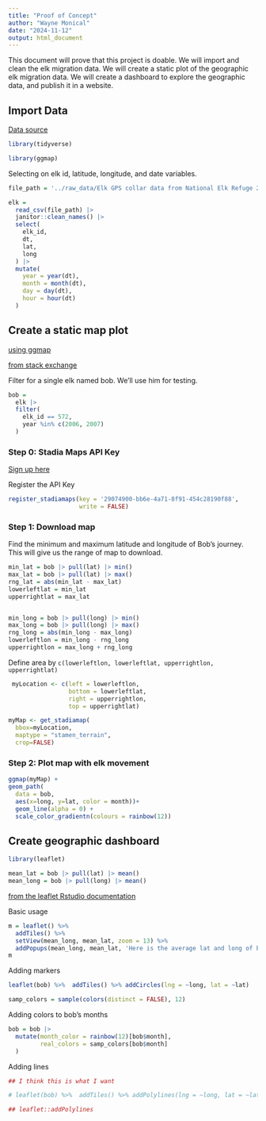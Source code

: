 ```yaml
---
title: "Proof of Concept"
author: "Wayne Monical"
date: "2024-11-12"
output: html_document
---
```



This document will prove that this project is doable. We will import and clean the elk migration data. We will create a static plot of the geographic elk migration data. We will create a dashboard to explore the geographic data, and publish it in a website.


## Import Data

[Data source](https://www.sciencebase.gov/catalog/item/5a9f2782e4b0b1c392e502ea)


```r
library(tidyverse)

library(ggmap)
```


Selecting on elk id, latitude, longitude, and date variables.
```r
file_path = '../raw_data/Elk GPS collar data from National Elk Refuge 2006-2015.csv'

elk = 
  read_csv(file_path) |> 
  janitor::clean_names() |> 
  select(
    elk_id,
    dt, 
    lat,
    long
  ) |> 
  mutate(
    year = year(dt),
    month = month(dt),
    day = day(dt),
    hour = hour(dt)
  )

```




## Create a static map plot

[using ggmap](https://www.nceas.ucsb.edu/sites/default/files/2020-04/ggmapCheatsheet.pdf)

[from stack exchange](https://stackoverflow.com/questions/33942186/using-r-and-ggplot-to-draw-separate-lines-between-gps-coordinates/33944974)




Filter for a single elk named bob. We'll use him for testing.
```r
bob = 
  elk |> 
  filter(
    elk_id == 572,
    year %in% c(2006, 2007)
  )
```


### Step 0: Stadia Maps API Key

[Sign up here](https://client.stadiamaps.com/signup/)

Register the API Key
```r
register_stadiamaps(key = '29074900-bb6e-4a71-8f91-454c28190f88',
                    write = FALSE)
```




### Step 1: Download map

Find the minimum and maximum latitude and longitude of Bob's journey. This will give us the range of map to download.

```r
min_lat = bob |> pull(lat) |> min()
max_lat = bob |> pull(lat) |> max()
rng_lat = abs(min_lat - max_lat)
lowerleftlat = min_lat 
upperrightlat = max_lat 


min_long = bob |> pull(long) |> min()
max_long = bob |> pull(long) |> max()
rng_long = abs(min_long - max_long)
lowerleftlon = min_long - rng_long 
upperrightlon = max_long + rng_long
```


Define area by `c(lowerleftlon, lowerleftlat, upperrightlon, upperrightlat)`

```r
 myLocation <- c(left = lowerleftlon,
                 bottom = lowerleftlat,
                 right = upperrightlon,
                 top = upperrightlat)
```


```r
myMap <- get_stadiamap(
  bbox=myLocation,
  maptype = "stamen_terrain",
  crop=FALSE)
```

### Step 2: Plot map with elk movement
```r
ggmap(myMap) +
geom_path(
  data = bob, 
  aes(x=long, y=lat, color = month))+
  geom_line(alpha = 0) +
  scale_color_gradientn(colours = rainbow(12))
```

## Create geographic dashboard


```r
library(leaflet)
```


```r
mean_lat = bob |> pull(lat) |> mean()
mean_long = bob |> pull(long) |> mean()

```


[from the leaflet Rstudio documentation](https://rstudio.github.io/leaflet/)

Basic usage
```r
m = leaflet() %>% 
  addTiles() %>%
  setView(mean_long, mean_lat, zoom = 13) %>%
  addPopups(mean_long, mean_lat, 'Here is the average lat and long of bob')
m
```


Adding markers
```r
leaflet(bob) %>%  addTiles() %>% addCircles(lng = ~long, lat = ~lat)
```


```r
samp_colors = sample(colors(distinct = FALSE), 12)
```




Adding colors to bob's months
```r
bob = bob |> 
  mutate(month_color = rainbow(12)[bob$month],
         real_colors = samp_colors[bob$month]
  )
```




Adding lines
```r
## I think this is what I want

# leaflet(bob) %>%  addTiles() %>% addPolylines(lng = ~long, lat = ~lat, color = ~real_colors)

## leaflet::addPolylines

```

